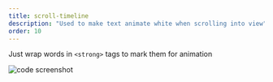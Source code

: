 ```yaml
---
title: scroll-timeline
description: "Used to make text animate white when scrolling into view"
order: 10
---
```



Just wrap words in `<strong>` tags to mark them for animation

<VideoPlayer
  classes="w-[540px] right-[200px] top-[20px]"
  name="quote-scroll"
/>

<Image
  src={screen}
  alt="code screenshot"
  class="rounded-xl absolute z-1 w-[340px] right-[20px] top-[140px] hover:z-10"
/>
